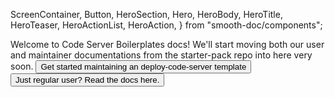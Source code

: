   ScreenContainer,
  Button,
  HeroSection,
  Hero,
  HeroBody,
  HeroTitle,
  HeroTeaser,
  HeroActionList,
  HeroAction,
} from "smooth-doc/components";

<HeroSection>
  <Hero backgroundImageURL={heroBackgroundImageURL}>
    <HeroBody>
      <HeroTitle>Welcome to Code Server Boilerplates docs!</HeroTitle>
      <HeroTeaser>We'll start moving both our user and maintainer documentations from the starter-pack repo into here very soon.</HeroTeaser>
      <HeroActionList>
        <HeroAction>
          <Button
            as={Link}
            href="/maintainer-docs/"
          >
            Get started maintaining an deploy-code-server template
          </Button>
          <Button
            variant="neutral"
            forwardedAs="a"
            href="/user-guide/"
          >
            Just regular user? Read the docs here.
          </Button>
        </HeroAction>
      </HeroActionList>
    </HeroBody>
  </Hero>
</HeroSection>

